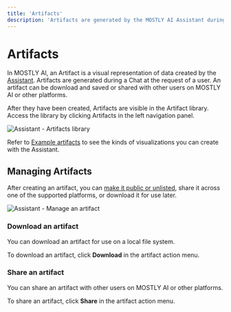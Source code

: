 ```yaml
---
title: 'Artifacts'
description: 'Artifacts are generated by the MOSTLY AI Assistant during a chat. They can be saved and shared with other users on MOSTLY AI or other platforms.'
---
```



# Artifacts

In MOSTLY AI, an Artifact is a visual representation of data created by the [Assistant](/assistant). Artifacts are generated during a Chat at the request of a user. An artifact can be download and saved or shared with other users on MOSTLY AI or other platforms.

After they have been created, Artifacts are visible in the Artifact library. Access the library by clicking Artifacts in the left navigation panel.

<Image src="/docimages/assistant/005-artifact-library.webp" alt="Assistant - Artifacts library" width={800} height={500} />

Refer to [Example artifacts](/assistant/example-artifacts) to see the kinds of visualizations you can create with the Assistant.

## Managing Artifacts

After creating an artifact, you can [make it public or unlisted](../public-private-resources), share it across one of the supported platforms, or download it for use later.

<Image src="/docimages/assistant/assistant-manage-artifacts.webp" alt="Assistant - Manage an artifact" width={800} height={500} />

### Download an artifact

You can download an artifact for use on a local file system.

To download an artifact, click **Download** in the artifact action menu.

### Share an artifact

You can share an artifact with other users on MOSTLY AI or other platforms.

To share an artifact, click **Share** in the artifact action menu.
